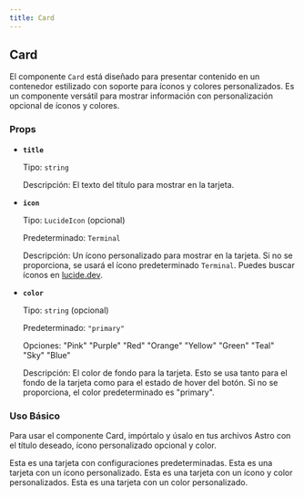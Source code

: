 ```yaml
---
title: Card
---
```



## Card

El componente `Card` está diseñado para presentar contenido en un contenedor estilizado con soporte para íconos y colores personalizados. Es un componente versátil para mostrar información con personalización opcional de íconos y colores.

### Props

- **`title`**

  Tipo: `string`

  Descripción: El texto del título para mostrar en la tarjeta.

- **`icon`**

  Tipo: `LucideIcon` (opcional)

  Predeterminado: `Terminal`

  Descripción: Un ícono personalizado para mostrar en la tarjeta. Si no se proporciona, se usará el ícono predeterminado `Terminal`. Puedes buscar íconos en [lucide.dev](https://lucide.dev/icons/).

- **`color`**

  Tipo: `string` (opcional)

  Predeterminado: `"primary"`

  Opciones: 
  <span class="bg-Pink text-background p-1 border rounded text-sm font-semibold">"Pink"</span>
  <span class="bg-Purple text-background p-1 border rounded text-sm font-semibold">"Purple"</span>
  <span class="bg-Red text-background p-1 border rounded text-sm font-semibold">"Red"</span>
  <span class="bg-Orange text-background p-1 border rounded text-sm font-semibold">"Orange"</span>
  <span class="bg-Yellow text-background p-1 border rounded text-sm font-semibold">"Yellow"</span>
  <span class="bg-Green text-background p-1 border rounded text-sm font-semibold">"Green"</span>
  <span class="bg-Teal text-background p-1 border rounded text-sm font-semibold">"Teal"</span>
  <span class="bg-Sky text-background p-1 border rounded text-sm font-semibold">"Sky"</span>
  <span class="bg-Blue text-background p-1 border rounded text-sm font-semibold">"Blue"</span>

  Descripción: El color de fondo para la tarjeta. Esto se usa tanto para el fondo de la tarjeta como para el estado de hover del botón. Si no se proporciona, el color predeterminado es <span class="bg-primary text-background p-1 border rounded text-sm font-semibold">"primary"</span>.

### Uso Básico

Para usar el componente Card, impórtalo y úsalo en tus archivos Astro con el título deseado, ícono personalizado opcional y color.

<Card title="Default Card">
  Esta es una tarjeta con configuraciones predeterminadas.
</Card>

<Card title="Card with Custom Icon" icon={Cat}>
  Esta es una tarjeta con un ícono personalizado.
</Card>

<Card title="Card with Custom Icon and Color" icon={Cat} color="Red">
  Esta es una tarjeta con un ícono y color personalizados.
</Card>

<Card title="Card with Custom Color" color="Green">
  Esta es una tarjeta con un color personalizado.
</Card>

